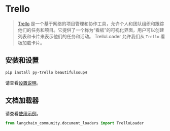 # Trello

>[Trello](https://www.atlassian.com/software/trello) 是一个基于网络的项目管理和协作工具，允许个人和团队组织和跟踪他们的任务和项目。它提供了一个称为“看板”的可视化界面，用户可以创建列表和卡片来表示他们的任务和活动。
>TrelloLoader 允许我们从 `Trello` 看板加载卡片。


## 安装和设置

```bash
pip install py-trello beautifulsoup4
```

请查看[设置说明](/docs/integrations/document_loaders/trello)。


## 文档加载器

请查看[使用示例](/docs/integrations/document_loaders/trello)。

```python
from langchain_community.document_loaders import TrelloLoader
```

